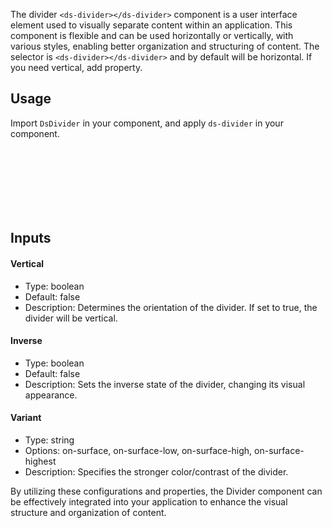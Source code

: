 

The divider `<ds-divider></ds-divider>` component is a user interface element used to visually separate content within an application. This component is flexible and can be used horizontally or vertically, with various styles, enabling better organization and structuring of content.
The selector is `<ds-divider></ds-divider>` and by default will be horizontal.
If you need vertical, add property.

<Canvas of={DividerComponentStories.Divider} />

## Usage

Import `DsDivider` in your component, and apply `ds-divider` in your component.

```ts
import { DsDivider } from '@frontend/ui/divider'; // 👈 add to file imports

@Component({
    imports: [DsDivider], // 👈 add to component imports
    template: `...`,
})
export class AppComponent {}
```

## Inputs

#### Vertical

-   Type: boolean
-   Default: false
-   Description: Determines the orientation of the divider. If set to true, the divider will be vertical.

#### Inverse

-   Type: boolean
-   Default: false
-   Description: Sets the inverse state of the divider, changing its visual appearance.

#### Variant

-   Type: string
-   Options: on-surface, on-surface-low, on-surface-high, on-surface-highest
-   Description: Specifies the stronger color/contrast of the divider.

By utilizing these configurations and properties, the Divider component can be effectively integrated into your application to enhance the visual structure and organization of content.

